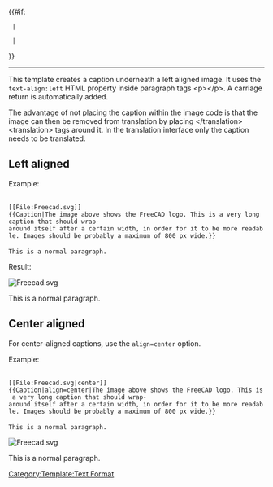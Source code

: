 {{#if:{{{align|}}}
  |<p style="text-align:{{{align}}};
             font-style:italic;
             max-width:800px; box-sizing:border-box;
             margin:1em auto;
             padding-inline:clamp(0.75em, 4vw, 2em);
             word-break:normal; overflow-wrap:break-word;">{{{1}}}</p>
  |<p style="text-align:left;
             font-style:italic;
             max-width:800px; box-sizing:border-box;
             margin-block:1em;
             margin-inline:clamp(1em, 6vw, 2em);
             padding-inline:clamp(0.75em, 4vw, 2em);
             word-break:normal; overflow-wrap:break-word;">{{{1}}}</p>
}}<noinclude>

----

This template creates a caption underneath a left aligned image. It uses the <code>text-align:left</code> HTML property inside paragraph tags <nowiki><p></p></nowiki>. A carriage return is automatically added.

The advantage of not placing the caption within the image code is that the image can then be removed from translation by placing <nowiki></translation><translation></nowiki> tags around it. In the translation interface only the caption needs to be translated.

== Left aligned ==

Example:

 <nowiki>
[[File:Freecad.svg]]
{{Caption|The image above shows the FreeCAD logo. This is a very long caption that should wrap-around itself after a certain width, in order for it to be more readable. Images should be probably a maximum of 800 px wide.}}

This is a normal paragraph.</nowiki>

Result:

[[File:Freecad.svg]]
{{Caption|The image above shows the FreeCAD logo. This is a very long caption that should wrap-around itself after a certain width, in order for it to be more readable. Images should be probably a maximum of 800 px wide.}}

This is a normal paragraph.

== Center aligned ==
For center-aligned captions, use the <code>align=center</code> option.

Example:

 <nowiki>
[[File:Freecad.svg|center]]
{{Caption|align=center|The image above shows the FreeCAD logo. This is a very long caption that should wrap-around itself after a certain width, in order for it to be more readable. Images should be probably a maximum of 800 px wide.}}

This is a normal paragraph.</nowiki>

[[File:Freecad.svg|center]]
{{Caption|align=center|The image above shows the FreeCAD logo. This is a very long caption that should wrap-around itself after a certain width, in order for it to be more readable. Images should be probably a maximum of 800 px wide.}}

This is a normal paragraph.

[[Category:Template:Text Format]]
</noinclude>